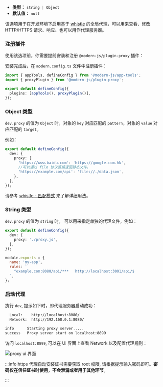 - **类型：** `string | Object`
- **默认值：** `null`

该选项用于在开发环境下启用基于 [whistle](https://wproxy.org/whistle/) 的全局代理，可以用来查看、修改 HTTP/HTTPS 请求、响应、也可以用作代理服务器。

### 注册插件

使用该选项前，你需要提前安装和注册 `@modern-js/plugin-proxy` 插件：


<PackageManagerTabs command="add @modern-js/plugin-proxy -D" />

安装完成后，在 `modern.config.ts` 文件中注册插件：

```ts title="modern.config.ts"
import { appTools, defineConfig } from '@modern-js/app-tools';
import { proxyPlugin } from '@modern-js/plugin-proxy';

export default defineConfig({
  plugins: [appTools(), proxyPlugin()],
});
```

### Object 类型

`dev.proxy` 的值为 `Object` 时，对象的 `key` 对应匹配的 `pattern`，对象的 `value` 对应匹配的 `target`。

例如：

```ts title="modern.config.ts"
export default defineConfig({
  dev: {
    proxy: {
      'https://www.baidu.com': 'https://google.com.hk',
      //可以通过 file 协议直接返回静态文件。
      'https://example.com/api': 'file://./data.json',
    },
  },
});
```

请参考 [whistle - 匹配模式](https://wproxy.org/whistle/pattern.html) 来了解详细用法。

### String 类型

`dev.proxy` 的值为 `string` 时， 可以用来指定单独的代理文件，例如：

```ts title="modern.config.ts"
export default defineConfig({
  dev: {
    proxy: './proxy.js',
  },
});
```

```js title="proxy.js"
module.exports = {
  name: 'my-app',
  rules: `
    ^example.com:8080/api/***   http://localhost:3001/api/$
  `,
};
```

### 启动代理

执行 `dev`, 提示如下时，即代理服务器启动成功：

```bash
  Local:    http://localhost:8080/
  Network:  http://192.168.0.1:8080/

info      Starting proxy server.....
success   Proxy server start on localhost:8899
```

访问 `localhost:8899`, 可以在 UI 界面上查看 Network 以及配置代理规则：

![proxy ui 界面](https://lf3-static.bytednsdoc.com/obj/eden-cn/aphqeh7uhohpquloj/modern-js/docs/dev-proxy.png)

:::info
https 代理自动安装证书需要获取 root 权限, 请根据提示输入密码即可。**密码仅在信任证书时使用，不会泄漏或者用于其他环节**。

:::
